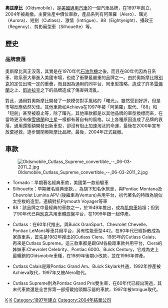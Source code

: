 {{multiple issues|
{{Untranslated-jargon|time=2014-07-20}}
{{copyedit|time=2014-07-14T17:40:13+00:00}}
{{unreferenced|time=2014-07-14T17:40:13+00:00}}
{{Expand|time=2014-07-20}}
}}
{{Infobox company
| name = 奧兹摩比<br>Oldsmobile
| type = 入門豪華汽車品牌
| logo = File:Oldsmobile rocketlogo.png
| caption = 1980年至1997年的標誌
| logo_size = Large
| founder = Ransom E. Olds
| industry = [[汽車產業|汽車產業]]
| products = [[豪華汽車|豪華汽車]]、主流汽車
| parent = [[通用汽車|通用汽車]]
| homepage = [http://www.gm.com/owner-assistance/oldsmobile.html oldsmobile.com]
| foundation = {{start date and age|1897|8|21}}
| defunct = {{end date and age|2004|4|29}}
| location = {{USA}}[[密歇根州|密歇根州]][[蘭辛_(密歇根州)|蘭辛]]
}}
'''奧兹摩比'''（Oldsmobile），是[[美國|美國]][[通用汽車|通用汽車]]的一個汽車品牌，在1897年創立，2004年被裁撤。主要生產中價位車款，產品系列有阿萊羅（Alero）、曙光（Aurora）、短劍（Cutlass）、激情（Intrigue）、88（Eightyeight）、攝政王（Regency）、剪影廂型車（Silhouette）等。

== 歷史 ==
=== 品牌衰落 ===
奧斯摩比真正沒落，其實是在1970年代[[石油危機|石油危機]]之後，而且在80年代因為日系車、歐系車大舉進入美國市場，也成了衝擊最嚴重的品牌之一。由於奧斯摩比跟[[別克|別克]]的定位出現一定的重疊，而且因為通用的同平台、同車型策略，造成了許多[[雪佛蘭|雪佛蘭]]之上、[[凯迪拉克|凱迪拉克]]之下的品牌造成了傷害與混亂。

對此，通用對奧斯摩比開發了一款模仿對手風格的「曙光」。雖然受到好評，但是市場反應依然欠佳。其他車款如Achieva在1997年被「阿萊羅」取代、「88」和「短劍」甚至被廢止等，除了曙光，其他車款都是以其他品牌的車型換標而來，在當時更沒有像[[雪佛蘭|雪佛蘭]]和[[土星汽车|土星]]一樣都有著自有的風格。以上各種原因造成了品牌的衰落，通用還鉅額開發出新車型，卻沒有阻止加速淘汰的命運，最後在2000年宣布放棄拯救，逐步關閉奧斯摩比品牌。最後，2004年正式裁撤。

== 車款 ==

[[File:Oldsmobile_Cutlass_Supreme_convertible_--_06-03-2011_2.jpg|thumb]]
* Tornado：早期著名經典車款，美國第一款前驅車
* Silhouette：早期著名經典車款，，為旗下知名休旅車，與Pontiac Montana及Chevrolet Lumina APV (後繼車為Venture)共用平台，初代著名的特徵為貌似太空梭的造型。連續對抗Plymouth Voyager等車
* 88：該品牌之中最經典的車款之一，於1949年推出，成為[[肌肉車|肌肉車]]始祖；但到了90年代已與[[別克|別克]]共用車體底盤平台，在1999年跟{{link-en|奧斯摩比短劍|Oldsmobile Cutlass}}一起停產。

* Cutlass：在60年代推出。與Buick GranSport、Chevrolet Chevelle、Pontiac LeMans等車共用平台，另有性能車型442。在80年代已經拆散成為家族車系，首先是1982年推出的Cutlass Ciera、1985年的Cutlass Calais、再來是Cutlass Supreme。這三款車都是跟GM各級距車款共用平台，Ciera的姊妹車:Chevrolet Celebrity、Pontiac 6000、Buick Century，它成為史上最暢銷的Oldsmobile車種，在1989年後期小改款，並在1996年停產。

* Cutlass Calais是跟Pontiac Grand Am、Buick Skylark共通，1992年停產被Achieva取代，1997年又被Alero取代。

* Cutlass Supreme則為Pontiac Grand Prix雙生車，在60年代已經出現過，其末代車款還是全世界第一部搭載抬頭顯示器的車款，1997年被Intrigue取代。

{{General Motors brands}}
[[Category:汽车品牌|K]]
[[Category:通用汽车|K]]
[[Category:1897年建立|Category:1897年建立]]
[[Category:2004年結業公司|Category:2004年結業公司]]